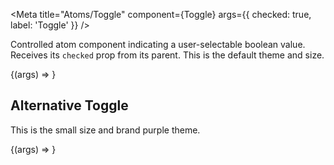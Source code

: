 
<Meta
  title="Atoms/Toggle"
  component={Toggle}
  args={{ checked: true, label: 'Toggle' }}
/>

Controlled atom component indicating a user-selectable boolean value.
Receives its `checked` prop from its parent. This is the default theme and size.

<Canvas>
  <Story name="Toggle">{(args) => <Toggle {...args} />}</Story>
</Canvas>

<Props story="Toggle" />

## Alternative Toggle

This is the small size and brand purple theme.

<Canvas>
  <Story
    name="Alternative Toggle"
    args={{
      theme: 'purple',
      size: 'small',
    }}
  >
    {(args) => <Toggle {...args} />}
  </Story>
</Canvas>
